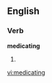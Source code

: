 
==English==

===Verb===
'''medicating'''

# {{present participle of|[[medicate]]}}

[[vi:medicating]]